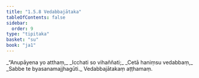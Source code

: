 ```yaml
---
title: "1.5.8 Vedabbajātaka"
tableOfContents: false
sidebar:
  order: 9
type: "tipitaka"
basket: "su"
book: "ja1"
---
```



<DynamicBreadcrumb />

<Division number="48" book="ja1">

<Paragraph number="104" type="verses" book="ja1">
_“Anupāyena yo atthaṃ,_  
_Icchati so vihaññati;_  
_Cetā haniṃsu vedabbaṃ,_  
_Sabbe te byasanamajjhagūti._  


</Paragraph>
</Division>

<Paragraph number="105" type="center" book="ja1">
Vedabbajātakaṃ aṭṭhamaṃ.
</Paragraph>
